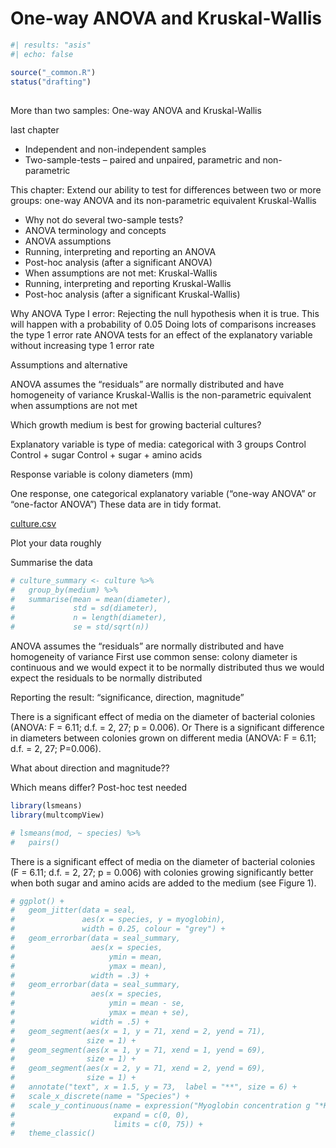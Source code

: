 # One-way ANOVA and Kruskal-Wallis

```r
#| results: "asis"
#| echo: false

source("_common.R")
status("drafting")
```

## 

More than two samples: One-way ANOVA and Kruskal-Wallis

last chapter

-   Independent and non-independent samples
-   Two-sample-tests – paired and unpaired, parametric and non-parametric

This chapter: Extend our ability to test for differences between two or more groups: one-way ANOVA and its non-parametric equivalent Kruskal-Wallis

-   Why not do several two-sample tests?
-   ANOVA terminology and concepts
-   ANOVA assumptions
-   Running, interpreting and reporting an ANOVA
-   Post-hoc analysis (after a significant ANOVA)
-   When assumptions are not met: Kruskal-Wallis
-   Running, interpreting and reporting Kruskal-Wallis
-   Post-hoc analysis (after a significant Kruskal-Wallis)


Why ANOVA
Type I error: Rejecting the null hypothesis when it is true. This will happen with a probability of 0.05 Doing lots of comparisons increases the type 1 error rate ANOVA tests for an effect of the explanatory variable without increasing type 1 error rate

Assumptions and alternative

ANOVA assumes the “residuals” are normally distributed and have homogeneity of variance
Kruskal-Wallis is the non-parametric equivalent when assumptions are not met


Which growth medium is best for growing bacterial cultures?

Explanatory variable is type of media: categorical with 3 groups
Control
Control + sugar
Control + sugar + amino acids 

Response variable is colony diameters (mm)

One response, one categorical explanatory variable (“one-way ANOVA” or “one-factor ANOVA”)
These data are in tidy format.

[culture.csv](data-raw/culture.csv)

Plot your data roughly

Summarise the data
```r
# culture_summary <- culture %>%
#   group_by(medium) %>%
#   summarise(mean = mean(diameter),
#             std = sd(diameter),
#             n = length(diameter),
#             se = std/sqrt(n))
```

ANOVA assumes the “residuals” are normally distributed and have
homogeneity of variance First use common sense: colony diameter is continuous and we would expect it to be normally distributed thus we would expect the residuals to be normally distributed


Reporting the result: “significance, direction, magnitude”

There is a significant effect of media on the diameter of bacterial colonies (ANOVA: F = 6.11; d.f. = 2, 27; p = 0.006).
Or
There is a significant difference in diameters between colonies grown on different media (ANOVA: F = 6.11; d.f. = 2, 27; P=0.006).

What about direction and magnitude??

Which means differ? Post-hoc test needed 
```r
library(lsmeans)
library(multcompView)
```

```r
# lsmeans(mod, ~ species) %>%
#   pairs()

```

There is a significant effect of media on the diameter of bacterial colonies (F =
6.11; d.f. = 2, 27; p = 0.006) with colonies growing significantly better when both sugar
and amino acids are
added to the medium
(see Figure 1).



```r
# ggplot() +
#   geom_jitter(data = seal, 
#               aes(x = species, y = myoglobin), 
#               width = 0.25, colour = "grey") +
#   geom_errorbar(data = seal_summary,
#                 aes(x = species,
#                     ymin = mean,
#                     ymax = mean),
#                 width = .3) +
#   geom_errorbar(data = seal_summary,
#                 aes(x = species,
#                     ymin = mean - se,
#                     ymax = mean + se),
#                 width = .5) +
#   geom_segment(aes(x = 1, y = 71, xend = 2, yend = 71),
#                size = 1) +
#   geom_segment(aes(x = 1, y = 71, xend = 1, yend = 69),
#                size = 1) +
#   geom_segment(aes(x = 2, y = 71, xend = 2, yend = 69),
#                size = 1) +
#   annotate("text", x = 1.5, y = 73,  label = "**", size = 6) +
#   scale_x_discrete(name = "Species") +
#   scale_y_continuous(name = expression("Myoglobin concentration g "*Kg^{-1}),
#                      expand = c(0, 0),
#                      limits = c(0, 75)) +
#   theme_classic()
```

